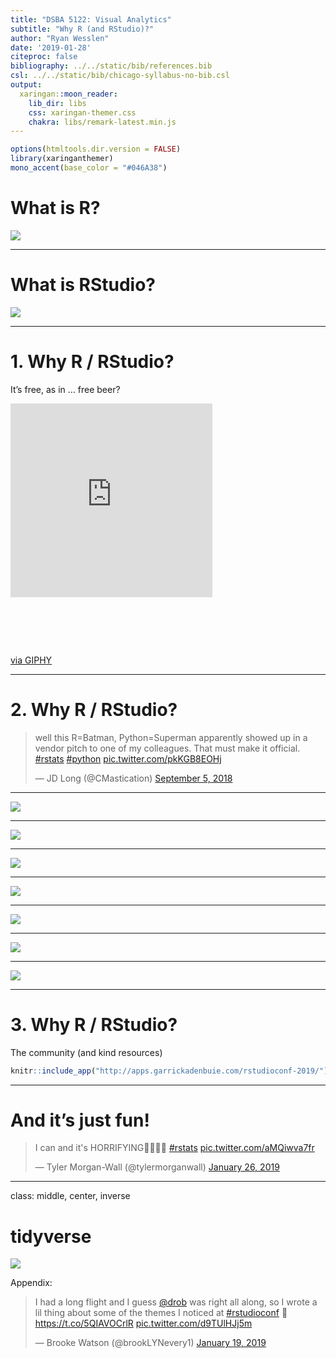 ```yaml
---
title: "DSBA 5122: Visual Analytics"
subtitle: "Why R (and RStudio)?"  
author: "Ryan Wesslen"
date: '2019-01-28'
citeproc: false
bibliography: ../../static/bib/references.bib
csl: ../../static/bib/chicago-syllabus-no-bib.csl
output:
  xaringan::moon_reader:
    lib_dir: libs
    css: xaringan-themer.css
    chakra: libs/remark-latest.min.js
---
```


```r
options(htmltools.dir.version = FALSE)
library(xaringanthemer)
mono_accent(base_color = "#046A38")
```

# What is R?

![](../../static/images/slides/dsba-rintro/r.gif)

---

# What is RStudio?

![](../../static/images/slides/dsba-rintro/rstudio.gif)

---

# 1. Why R / RStudio?

It's free, as in ... free beer?

<div style="width:80%;height:0;padding-bottom:77%;position:relative;"><iframe src="https://giphy.com/embed/3o6MbkGRfcasxz9rnW" width="80%" height="80%" style="position:absolute" frameBorder="0" class="giphy-embed" allowFullScreen></iframe></div><p><a href="https://giphy.com/gifs/season-11-the-simpsons-11x5-3o6MbkGRfcasxz9rnW">via GIPHY</a></p>

---



# 2. Why R / RStudio?

<blockquote class="twitter-tweet" data-lang="en"><p lang="en" dir="ltr">well this R=Batman, Python=Superman apparently showed up in a vendor pitch to one of my colleagues. That must make it official. <a href="https://twitter.com/hashtag/rstats?src=hash&amp;ref_src=twsrc%5Etfw">#rstats</a> <a href="https://twitter.com/hashtag/python?src=hash&amp;ref_src=twsrc%5Etfw">#python</a> <a href="https://t.co/pkKGB8EOHj">pic.twitter.com/pkKGB8EOHj</a></p>&mdash; JD Long (@CMastication) <a href="https://twitter.com/CMastication/status/1037486624500854784?ref_src=twsrc%5Etfw">September 5, 2018</a></blockquote>
<script async src="https://platform.twitter.com/widgets.js" charset="utf-8"></script>

---

![](../../static/images/slides/dsba-rintro/r1.png)

---

![](../../static/images/slides/dsba-rintro/r2.png)

---

![](../../static/images/slides/dsba-rintro/r3.png)

---

![](../../static/images/slides/dsba-rintro/r4.png)

---

![](../../static/images/slides/dsba-rintro/r5.png)

---

![](../../static/images/slides/dsba-rintro/r6.png)

---

![](../../static/images/slides/dsba-rintro/r7.png)

---

# 3. Why R / RStudio?

The community (and kind resources)

```r
knitr::include_app("http://apps.garrickadenbuie.com/rstudioconf-2019/")
```


---

# And it's just fun!

<blockquote class="twitter-tweet" data-conversation="none" data-lang="en"><p lang="en" dir="ltr">I can and it&#39;s HORRIFYING😬😬😬😬 <a href="https://twitter.com/hashtag/rstats?src=hash&amp;ref_src=twsrc%5Etfw">#rstats</a> <a href="https://t.co/aMQiwva7fr">pic.twitter.com/aMQiwva7fr</a></p>&mdash; Tyler Morgan-Wall (@tylermorganwall) <a href="https://twitter.com/tylermorganwall/status/1088978382195437568?ref_src=twsrc%5Etfw">January 26, 2019</a></blockquote>
<script async src="https://platform.twitter.com/widgets.js" charset="utf-8"></script>


---

class: middle, center, inverse

# tidyverse

![](../../static/images/slides/dsba-rintro/r8.png)

Appendix: 

<blockquote class="twitter-tweet" data-lang="en"><p lang="en" dir="ltr">I had a long flight and I guess <a href="https://twitter.com/drob?ref_src=twsrc%5Etfw">@drob</a> was right all along, so I wrote a lil thing about some of the themes I noticed at <a href="https://twitter.com/hashtag/rstudioconf?src=hash&amp;ref_src=twsrc%5Etfw">#rstudioconf</a> 💜<a href="https://t.co/5QIAVOCrlR">https://t.co/5QIAVOCrlR</a> <a href="https://t.co/d9TUlHJj5m">pic.twitter.com/d9TUlHJj5m</a></p>&mdash; Brooke Watson (@brookLYNevery1) <a href="https://twitter.com/brookLYNevery1/status/1086756454638379009?ref_src=twsrc%5Etfw">January 19, 2019</a></blockquote>
<script async src="https://platform.twitter.com/widgets.js" charset="utf-8"></script>

